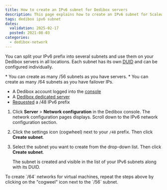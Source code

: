 ```yaml
---
title: How to create an IPv6 subnet for Dedibox servers
description: This page explains how to create an IPv6 subnet for Scaleway Dedibox servers.
tags: dedibox ipv6 subnet
dates:
  validation: 2025-02-17
  posted: 2021-08-03
categories:
  - dedibox-network
---
```




You can split your IPv6 prefix into several subnets and use them on your Dedibox servers in all locations. Each subnet has its own [DUID](/dedibox-ipv6/concepts/#duid) and can be configured individually.

<Message type="note">
  * You can create as many /56 subnets as you have servers.
  * You can create as many /64 subnets as you have failover IPs.
</Message>

<Requirements />

- A Dedibox account logged into the [console](https://console.online.net)
- A [Dedibox dedicated server](https://www.scaleway.com/en/dedibox)
- [Requested](/dedibox-ipv6/how-to/request-prefix/) a /48 IPv6 prefix

1. Click **Server** > **Network configuration** in the Dedibox console. The network configuration pages displays. Scroll down to the IPv6 network configuration section.
2. Click the settings icon (cogwheel) next to your `/48` prefix. Then click **Create subnet**.
    <Lightbox image={image} alt="" />
3. Select the subnet you want to create from the drop-down list. Then click **Create subnet**.

    The subnet is created and visible in the list of your IPv6 subnets along with its DUID.

<Message typ="tip">
  To create `/64` networks for virtual machines, repeat the steps above by clicking on the "cogweel" icon next to the `/56` subnet.
</Message>


